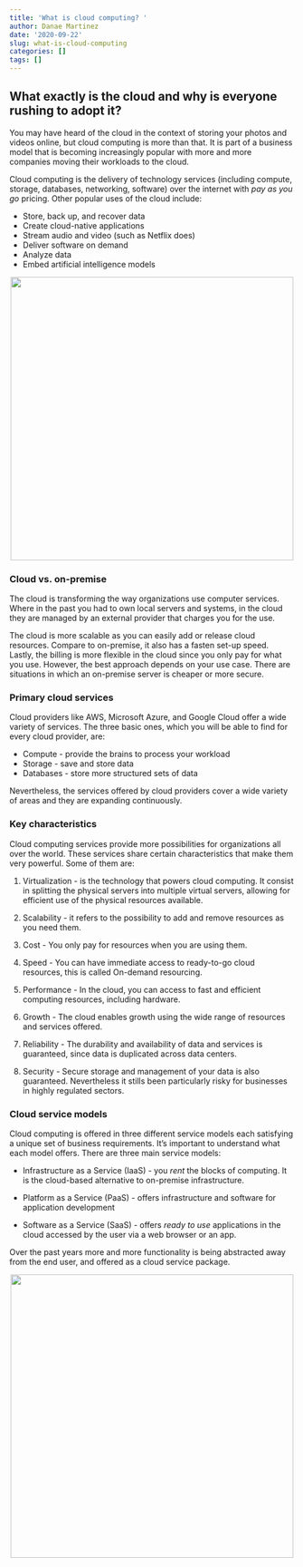 ```yaml
---
title: 'What is cloud computing? '
author: Danae Martinez
date: '2020-09-22'
slug: what-is-cloud-computing
categories: []
tags: []
---
```


## What exactly is the cloud and why is everyone rushing to adopt it?

You may have heard of the cloud in the context of storing your photos and videos online, but cloud computing is more than that. It is part of a business model that is becoming increasingly popular with more and more companies moving their workloads to the cloud.

Cloud computing is the delivery of technology services (including compute, storage, databases, networking, software) over the internet with *pay as you go* pricing. Other popular uses of the cloud include:

- Store, back up, and recover data
- Create cloud-native applications
- Stream audio and video (such as Netflix does)
- Deliver software on demand
- Analyze data
- Embed artificial intelligence models

<center>
 ![](/cloud.jpg){width=500px}
<!-- ![](big-data.jpg) -->
</center>

### Cloud vs. on-premise

The cloud is transforming the way organizations use computer services. Where in the past you had to own local servers and systems, in the cloud they are managed by an external provider that charges you for the use.

The cloud is more scalable as you can easily add or release cloud resources. Compare to on-premise, it also has a fasten set-up speed. Lastly, the billing is more flexible in the cloud since you only pay for what you use. However, the best approach depends on your use case. There are situations in which an on-premise server is cheaper or more secure.      

### Primary cloud services

Cloud providers like AWS, Microsoft Azure, and Google Cloud offer a wide variety of services. The three basic ones, which you will be able to find for every cloud provider, are:

- Compute - provide the brains to process your workload
- Storage - save and store data
- Databases - store more structured sets of data

Nevertheless, the services offered by cloud providers cover a wide variety of areas and they are expanding continuously. 

### Key characteristics

Cloud computing services provide more possibilities for organizations all over the world. These services share certain characteristics that make them very powerful. Some of them are: 

1. Virtualization - is the technology that powers cloud computing. It consist in splitting the physical servers into multiple virtual servers, allowing for efficient use of the physical resources available.

2. Scalability - it refers to the possibility to add and remove resources as you need them.
3. Cost - You only pay for resources when you are using them.
4. Speed - You can have immediate access to ready-to-go cloud resources, this is called On-demand resourcing.
5. Performance - In the cloud, you can access to fast and efficient computing resources, including hardware.
6. Growth - The cloud enables growth using the wide range of resources and services offered. 
7. Reliability - The durability and availability of data and services is guaranteed, since data is duplicated across data centers.
8. Security - Secure storage and management of your data is also guaranteed. Nevertheless it stills been particularly risky for businesses in highly regulated sectors. 

### Cloud service models

Cloud computing is offered in three different service models each satisfying a unique set of business requirements. It's important to understand what each model offers. There are three main service models:

- Infrastructure as a Service (IaaS) - you *rent* the blocks of computing. It is the cloud-based alternative to on-premise infrastructure. 

- Platform as a Service (PaaS) - offers infrastructure and software for application development

- Software as a Service (SaaS) - offers *ready to use* applications in the cloud accessed by the user via a web browser or an app.  

Over the past years more and more functionality is being abstracted away from the end user, and offered as a cloud service package.

<center>
 ![](/cloud-models.png){width=500px}
<!-- ![](big-data.jpg) -->
</center>

<!-- ### Cloud computing roles -->

<!-- The rise of cloud computing has brought on a new wave of technology roles. Some of them include:  -->

<!-- - Cloud architect - Design cloud infrastructure for a given business problem -->
<!-- - Cloud engineer - Build, maintain and monitor clouds ervices -->
<!-- - DevOps engineer - Software **Dev**elopment + IT **Op**erations -->
<!-- - Security engineer - Test and assess security of data on the cloud -->

